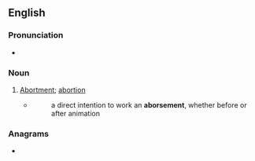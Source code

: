 ==English==

===Pronunciation===
* {{IPA|en|/əˈbɔː(ɹ)smənt/}}

===Noun===
{{en-noun|-|s}}

# {{lb|en|obsolete}} [[abortment|Abortment]]; [[abortion]]
#* {{RQ:Hall The Balm of Gilead}}
#*:a direct intention to work an '''aborsement''', whether before or after animation

===Anagrams===
* {{anagrams|en|a=abeemnorst|bantersome}}